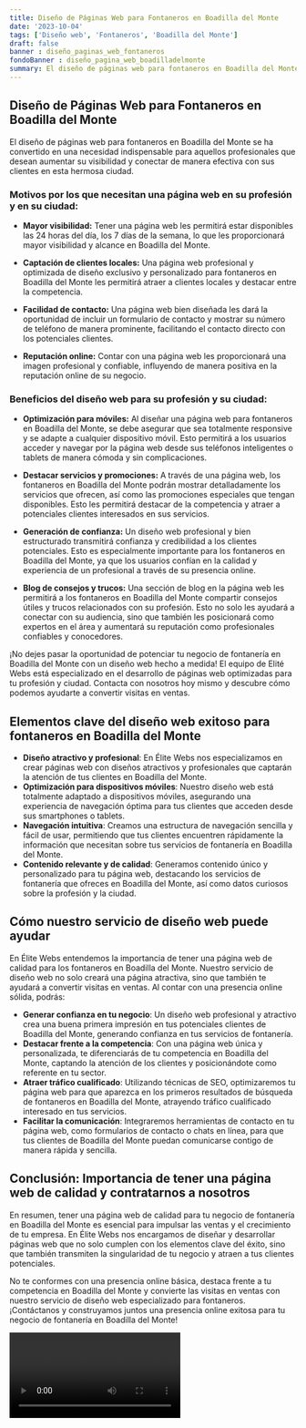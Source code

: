 ```yaml
---
title: Diseño de Páginas Web para Fontaneros en Boadilla del Monte
date: '2023-10-04'
tags: ['Diseño web', 'Fontaneros', 'Boadilla del Monte']
draft: false
banner : diseño_paginas_web_fontaneros
fondoBanner : diseño_pagina_web_boadilladelmonte
summary: El diseño de páginas web para fontaneros en Boadilla del Monte se ha convertido en una necesidad indispensable para aquellos profesionales que desean aumentar su visibilidad y conectar de manera efectiva con sus clientes en esta hermosa ciudad.
---
```


## Diseño de Páginas Web para Fontaneros en Boadilla del Monte

El diseño de páginas web para fontaneros en Boadilla del Monte se ha convertido en una necesidad indispensable para aquellos profesionales que desean aumentar su visibilidad y conectar de manera efectiva con sus clientes en esta hermosa ciudad.

### Motivos por los que necesitan una página web en su profesión y en su ciudad:

- **Mayor visibilidad:** Tener una página web les permitirá estar disponibles las 24 horas del día, los 7 días de la semana, lo que les proporcionará mayor visibilidad y alcance en Boadilla del Monte. 

- **Captación de clientes locales:** Una página web profesional y optimizada de diseño exclusivo y personalizado para fontaneros en Boadilla del Monte les permitirá atraer a clientes locales y destacar entre la competencia.

- **Facilidad de contacto:** Una página web bien diseñada les dará la oportunidad de incluir un formulario de contacto y mostrar su número de teléfono de manera prominente, facilitando el contacto directo con los potenciales clientes.

- **Reputación online:** Contar con una página web les proporcionará una imagen profesional y confiable, influyendo de manera positiva en la reputación online de su negocio.

### Beneficios del diseño web para su profesión y su ciudad:

- **Optimización para móviles:** Al diseñar una página web para fontaneros en Boadilla del Monte, se debe asegurar que sea totalmente responsive y se adapte a cualquier dispositivo móvil. Esto permitirá a los usuarios acceder y navegar por la página web desde sus teléfonos inteligentes o tablets de manera cómoda y sin complicaciones.

- **Destacar servicios y promociones:** A través de una página web, los fontaneros en Boadilla del Monte podrán mostrar detalladamente los servicios que ofrecen, así como las promociones especiales que tengan disponibles. Esto les permitirá destacar de la competencia y atraer a potenciales clientes interesados en sus servicios.

- **Generación de confianza:** Un diseño web profesional y bien estructurado transmitirá confianza y credibilidad a los clientes potenciales. Esto es especialmente importante para los fontaneros en Boadilla del Monte, ya que los usuarios confían en la calidad y experiencia de un profesional a través de su presencia online.

- **Blog de consejos y trucos:** Una sección de blog en la página web les permitirá a los fontaneros en Boadilla del Monte compartir consejos útiles y trucos relacionados con su profesión. Esto no solo les ayudará a conectar con su audiencia, sino que también les posicionará como expertos en el área y aumentará su reputación como profesionales confiables y conocedores.

¡No dejes pasar la oportunidad de potenciar tu negocio de fontanería en Boadilla del Monte con un diseño web hecho a medida! El equipo de Elité Webs está especializado en el desarrollo de páginas web optimizadas para tu profesión y ciudad. Contacta con nosotros hoy mismo y descubre cómo podemos ayudarte a convertir visitas en ventas.

<GifSeo />

<Cta />

## Elementos clave del diseño web exitoso para fontaneros en Boadilla del Monte

- **Diseño atractivo y profesional**: En Élite Webs nos especializamos en crear páginas web con diseños atractivos y profesionales que captarán la atención de tus clientes en Boadilla del Monte.
- **Optimización para dispositivos móviles**: Nuestro diseño web está totalmente adaptado a dispositivos móviles, asegurando una experiencia de navegación óptima para tus clientes que acceden desde sus smartphones o tablets.
- **Navegación intuitiva**: Creamos una estructura de navegación sencilla y fácil de usar, permitiendo que tus clientes encuentren rápidamente la información que necesitan sobre tus servicios de fontanería en Boadilla del Monte.
- **Contenido relevante y de calidad**: Generamos contenido único y personalizado para tu página web, destacando los servicios de fontanería que ofreces en Boadilla del Monte, así como datos curiosos sobre la profesión y la ciudad.

## Cómo nuestro servicio de diseño web puede ayudar

En Élite Webs entendemos la importancia de tener una página web de calidad para los fontaneros en Boadilla del Monte. Nuestro servicio de diseño web no solo creará una página atractiva, sino que también te ayudará a convertir visitas en ventas. Al contar con una presencia online sólida, podrás:

- **Generar confianza en tu negocio**: Un diseño web profesional y atractivo crea una buena primera impresión en tus potenciales clientes de Boadilla del Monte, generando confianza en tus servicios de fontanería.
- **Destacar frente a la competencia**: Con una página web única y personalizada, te diferenciarás de tu competencia en Boadilla del Monte, captando la atención de los clientes y posicionándote como referente en tu sector.
- **Atraer tráfico cualificado**: Utilizando técnicas de SEO, optimizaremos tu página web para que aparezca en los primeros resultados de búsqueda de fontaneros en Boadilla del Monte, atrayendo tráfico cualificado interesado en tus servicios.
- **Facilitar la comunicación**: Integraremos herramientas de contacto en tu página web, como formularios de contacto o chats en línea, para que tus clientes de Boadilla del Monte puedan comunicarse contigo de manera rápida y sencilla.

## Conclusión: Importancia de tener una página web de calidad y contratarnos a nosotros

En resumen, tener una página web de calidad para tu negocio de fontanería en Boadilla del Monte es esencial para impulsar las ventas y el crecimiento de tu empresa. En Élite Webs nos encargamos de diseñar y desarrollar páginas web que no solo cumplen con los elementos clave del éxito, sino que también transmiten la singularidad de tu negocio y atraen a tus clientes potenciales.

No te conformes con una presencia online básica, destaca frente a tu competencia en Boadilla del Monte y convierte las visitas en ventas con nuestro servicio de diseño web especializado para fontaneros. ¡Contáctanos y construyamos juntos una presencia online exitosa para tu negocio de fontanería en Boadilla del Monte!

<Video />

<CtaBot job='Fontaneros' city='Boadilla del Monte'/>

<Gmaps query='Boadilla del Monte+españa+maps' />